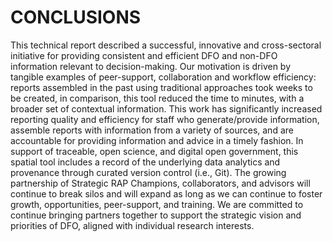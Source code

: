 # CONCLUSIONS

This technical report described a successful, innovative and cross-sectoral initiative for providing consistent and efficient DFO and non-DFO information relevant to decision-making. Our motivation is driven by tangible examples of peer-support, collaboration and workflow efficiency: reports assembled in the past using traditional approaches took weeks to be created, in comparison, this tool reduced the time to minutes, with a broader set of contextual information. This work has significantly increased reporting quality and efficiency for staff who generate/provide information, assemble reports with information from a variety of sources, and are accountable for providing information and advice in a timely fashion. In support of traceable, open science, and digital open government, this spatial tool includes a record of the underlying data analytics and provenance through curated version control (i.e., Git). The growing partnership of Strategic RAP Champions, collaborators, and advisors will continue to break silos and will expand as long as we can continue to foster growth, opportunities, peer-support, and training. We are committed to continue bringing partners together to support the strategic vision and priorities of DFO, aligned with individual research interests. 
